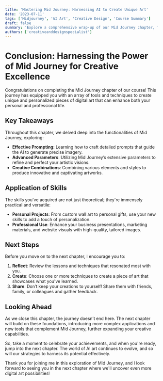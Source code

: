 ```yaml
---
title: 'Mastering Mid Journey: Harnessing AI to Create Unique Art'
date: '2023-07-11'
tags: ['Midjourney', 'AI Art', 'Creative Design', 'Course Summary']
draft: false
summary: 'Explore a comprehensive wrap-up of our Mid Journey chapter, filled with insights on creating personalized digital artwork using advanced AI techniques.'
authors: ['creativeanddesignspecialist']
---
```


# Conclusion: Harnessing the Power of Mid Journey for Creative Excellence

Congratulations on completing the Mid Journey chapter of our course! This journey has equipped you with an array of tools and techniques to create unique and personalized pieces of digital art that can enhance both your personal and professional life.

## Key Takeaways

Throughout this chapter, we delved deep into the functionalities of Mid Journey, exploring:

- **Effective Prompting**: Learning how to craft detailed prompts that guide the AI to generate precise imagery.
- **Advanced Parameters**: Utilizing Mid Journey’s extensive parameters to refine and perfect your artistic visions.
- **Creative Combinations**: Combining various elements and styles to produce innovative and captivating artworks.

## Application of Skills

The skills you've acquired are not just theoretical; they're immensely practical and versatile:

- **Personal Projects**: From custom wall art to personal gifts, use your new skills to add a touch of personalization.
- **Professional Use**: Enhance your business presentations, marketing materials, and website visuals with high-quality, tailored images.

## Next Steps

Before you move on to the next chapter, I encourage you to:

1. **Reflect**: Review the lessons and techniques that resonated most with you.
2. **Create**: Choose one or more techniques to create a piece of art that showcases what you've learned.
3. **Share**: Don’t keep your creations to yourself! Share them with friends, family, or colleagues and gather feedback.

## Looking Ahead

As we close this chapter, the journey doesn’t end here. The next chapter will build on these foundations, introducing more complex applications and new tools that complement Mid Journey, further expanding your creative capabilities.

So, take a moment to celebrate your achievements, and when you're ready, jump into the next chapter. The world of AI art continues to evolve, and so will our strategies to harness its potential effectively.

Thank you for joining me in this exploration of Mid Journey, and I look forward to seeing you in the next chapter where we'll uncover even more digital art possibilities!
